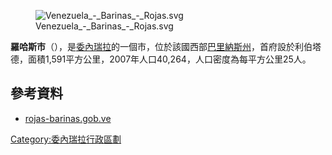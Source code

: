 [[Image:Venezuela_-_Barinas_-_Rojas.svg|right]]

'''羅哈斯市'''（{{lang-es|Municipio Rojas}}），是[[委內瑞拉|委內瑞拉]]的一個市，位於該國西部[[巴里納斯州|巴里納斯州]]，首府設於利伯塔德，面積1,591平方公里，2007年人口40,264，人口密度為每平方公里25人。

==參考資料==
*[http://rojas-barinas.gob.ve/portal-alcaldias/ rojas-barinas.gob.ve] {{Wayback|url=http://rojas-barinas.gob.ve/portal-alcaldias/ |date=20220103131258 }} {{es icon}}

{{Venezuela-geo-stub}}
[[Category:委內瑞拉行政區劃|Category:委內瑞拉行政區劃]]